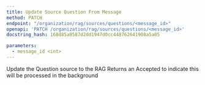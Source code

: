 ```yaml
---
title: Update Source Question From Message
method: PATCH
endpoint: "/organization/rag/sources/questions/<message_id>"
openapi: 'PATCH /organization/rag/sources/questions/<message_id>'
docstring_hash: 168d85a8587d2dd1947d0cc448762641908a5a05

parameters:
  - message_id <int>
---
```


Update the Question source to the RAG
Returns an Accepted to indicate this will be processed in the background
